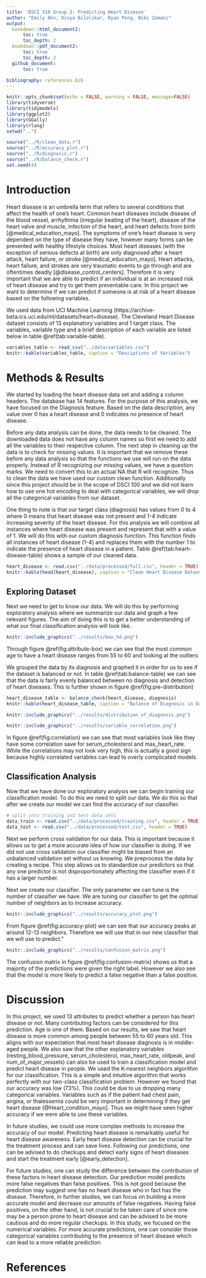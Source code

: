 ```yaml
---
title: 'DSCI 310 Group 2: Predicting Heart Disease'
author: "Emily Ahn, Divya Bilolikar, Ryan Peng, Niki Zamani"
output:
  bookdown::html_document2:
      toc: true
      toc_depth: 2
  bookdown::pdf_document2:
      toc: true
      toc_depth: 2
  github_document:
      toc: true

bibliography: references.bib  
---
```


```r
knitr::opts_chunk$set(echo = FALSE, warning = FALSE, message=FALSE)
library(tidyverse)
library(tidymodels)
library(ggplot2)
library(GGally)
library(rlang)
setwd("..")
```

```r
source("../R/clean_data.r")
source("../R/accuracy_plot.r")
source("../R/diagnosis.r")
source("../R/balance_check.r")
set.seed(4)
```


# Introduction
Heart disease is an umbrella term that refers to several conditions that affect the health of one's heart. Common heart diseases include disease of the blood vessel, arrhythmia (irregular beating of the heart), disease of the heart valve and muscle, infection of the heart, and heart defects from birth [@medical_education_mayo]. The symptoms of one’s heart disease is very dependent on the type of disease they have, however many forms can be prevented with healthy lifestyle choices. Most heart diseases (with the exception of serious defects at birth) are only diagnosed after a heart attack, heart failure, or stroke [@medical_education_mayo]. Heart attacks, heart failure, and strokes are very traumatic events to go through and are oftentimes deadly [@disease_control_centers]. Therefore it is very important that we are able to predict if an individual is at an increased risk of heart disease and try to get them preventable care. In this project we want to determine if we can predict if someone is at risk of a heart disease based on the following variables.

We used data from UCI Machine Learning (https://archive-beta.ics.uci.edu/ml/datasets/heart+disease). The Cleveland Heart Disease dataset consists of 13 explanatory variables and 1 target class. The variables, variable type and a brief description of each variable are listed below in table \@ref(tab:variable-table).

```r
variables_table <- read_csv("../data/variables.csv")
knitr::kable(variables_table, caption = "Desciptions of Variables")
```

# Methods & Results
We started by loading the heart disease data set and adding a column headers. The database has 14 features. For the purpose of this analysis, we have focused on the Diagnosis feature. Based on the data description, any value over 0 has a heart disease and 0 indicates no presence of heart disease.

Before any data analysis can be done, the data needs to be cleaned. The downloaded data does not have any column names so first we need to add all the variables to their respective column. The next step in cleaning up the data is to check for missing values. It is important that we remove these before any data analysis so that the functions we use will run on the data properly. Instead of R recognizing our missing values, we have a question marks. We need to convert this to an actual NA that R will recognize. Thus to clean the data we have used our custom clean function. Additionally since this project should be in the scope of DSCI 100 and we did not learn how to use one hot encoding to deal with categorical variables, we will drop all the categorical variables from our dataset.

One thing to note is that our target class (diagnosis) has values from 0 to 4 where 0 means that heart disease was not present and 1-4 indicate increasing severity of the heart disease. For this analysis we will combine all instances where heart disease was present and represent that with a value of 1. We will do this with our custom diagnosis function. This function finds all instances of heart disease (1-4) and replaces them with the number 1 to indicate the presence of heart disease in a patient. Table \@ref(tab:heart--disease-table) shows a sample of our cleaned data.

```r
heart_disease <- read.csv("../data/processed/full.csv", header = TRUE)
knitr::kable(head(heart_disease), caption = "Clean Heart Disease Dataset")
``` 

## Exploring Dataset
Next we need to get to know our data. We will do this by performing exploratory analysis where we summarize our data and graph a few relevant figures. The aim of doing this is to get a better understanding of what our final classification analysis will look like.


````r
knitr::include_graphics("../results/box_hd.png")
````


Through figure \@ref(fig:attribute-box) we can see that the most common age to have a heart disease ranges from 55 to 60 and looking at the outliers

We grouped the data by its diagnosis and graphed it in order for us to see if the dataset is balanced or not. In table \@ref(tab:balance-table) we can see that the data is fairly evenly balanced between no diagnosis and detection of heart diseases. This is further shown in figure \@ref(fig:pie-distribution)

```r
heart_disease_table <- balance_check(heart_disease, diagnosis)
knitr::kable(heart_disease_table, caption = "Balance of Diagnosis in Dataset")
```


```r
knitr::include_graphics("../results/distribution_of_diagnosis.png")
```



```r
knitr::include_graphics("../results/variable_correlation.png")
```

In figure \@ref(fig:correlation) we can see that most variables look like they have some correlation save for serum_cholesterol and max_heart_rate. While the correlations may not look very high, this is actually a good sign because highly correlated variables can lead to overly complicated models.

## Classification Analysis
Now that we have done our exploratory analysis we can begin training our classification model. To do this we need to split our data. We do this so that after we create our model we can find the accuracy of our classifier.

```r
# split into training and test data sets
data_train <- read.csv("../data/processed/training.csv", header = TRUE)
data_test <- read.csv("../data/processed/test.csv", header = TRUE)

```

Next we perform cross validation for our data. This is important because it allows us to get a more accurate idea of how our classifier is doing. If we did not use cross validation our classifier might be biased from an unbalanced validation set without us knowing. We preprocess the data by creating a recipe. This step allows us to standardize our predictors so that any one predictor is not disproportionately affecting the classifier even if it has a larger number.

Next we create our classifier. The only parameter we can tune is the number of classifier we have. We are tuning our classifier to get the optimal number of neighbors as to increase accuracy.


```r
knitr::include_graphics("../results/accuracy_plot.png")
```

From figure \@ref(fig:accuracy-plot) we can see that our accuracy peaks at around 12-13 neighbors. Therefore we will use that in our new classifier that we will use to predict."

```r
knitr::include_graphics("../results/confusion_matrix.png")
```

The confusion matrix in figure \@ref(fig:confusion-matrix) shows us that a majority of the predictions were given the right label. However we also see that the model is more likely to predict a false negative than a false positive.

# Discussion
In this project, we used 13 attributes to predict whether a person has heart disease or not. Many contributing factors can be considered for this prediction. Age is one of them. Based on our results, we saw that heart disease is more common among people between 55 to 60 years old. This aligns with our expectation that most heart disease diagnosis is in middle-aged people. We also saw that the other explanatory variables (resting_blood_pressure, serum_cholesterol, max_heart_rate, oldpeak, and num_of_major_vessels) can also be used to train a classification model and predict heart disease in people. We used the K-nearest neighbors algorithm for our classification. This is a simple and intuitive algorithm that works perfectly with our two-class classification problem. However we found that our accuracy was low (73%). This could be due to us dropping many categorical variables. Variables such as if the patient had chest pain, angina, or thalessemia could be very important in determining if they get heart disease [@Heart_condition_mayo]. Thus we might have seen higher accuracy if we were able to use these variables.

In future studies, we could use more complex methods to increase the accuracy of our model. Predicting heart disease is remarkably useful for heart disease awareness. Early heart disease detection can be crucial for the treatment process and can save lives. Following our predictions, one can be advised to do checkups and detect early signs of heart diseases and start the treatment early [@early_detection].

For future studies, one can study the difference between the contribution of these factors in heart disease detection. Our prediction model predicts more false negatives than false positives. This is not good because the prediction may suggest one has no heart disease who in fact has the disease. Therefore, in further studies, we can focus on building a more accurate model and decrease our amounts of false negatives. Having false positives, on the other hand, is not crucial to be taken care of since one may be a person prone to heart disease and can be advised to be more cautious and do more regular checkups. In this study, we focused on the numerical variables. For more accurate predictions, one can consider those categorical variables contributing to the presence of heart disease which can lead to a more reliable prediction.


# References
